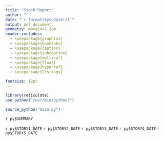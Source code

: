 ```yaml
---
title: "Stock Report"
author: ""
date: "`r format(Sys.Date())`"
output: pdf_document
geometry: margin=1.2cm
header-includes:
  - \usepackage{graphicx}
  - \usepackage{booktabs}
  - \usepackage{caption}
  - \usepackage{subcaption}
  - \usepackage{multicol}
  - \usepackage{float}
  - \usepackage{hyperref}
  - \usepackage{listings}

fontsize: 12pt
---
```


<!-- R setup libraries, using python -->
```r
library(reticulate)
use_python("/usr/bin/python3")
```

<!-- Execute python scripts-->
```r

source_python("main.py")

```

<!-- LaTeX preamble-->
\graphicspath{ {./rif-logos/} }
<!-- Listings setup -->
\lstset{
  basicstyle=\small\ttfamily,
  columns=flexible,
  breaklines=true
}
<!-- Hyperlinks -->
\hypersetup{
  colorlinks=true,
  linkcolor=blue,
  filecolor=magenta,      
  urlcolor=cyan,
}

<!-- Start of Document -->

\vspace{-0.5cm}
\begin{figure}[h]
  \centering
  \includegraphics[width=8cm, height=3cm]{RIF-Logo-(MaroonTransparentBackground).png}
\end{figure}
\vspace{-0.75cm}

\section*{Market Profile}
\vspace{-0.25cm}
\begin{table}[h] 
  \label{tab:table1} 
  \begin{tabular}{p{5cm}p{12cm}}
      \hline
      \multicolumn{2}{c}{`r py$TICKER` Profile} \\
      \hline
      Price & `r py$PRICE` \\
      Beta & `r py$BETA` \\
      Market Cap & `r py$MARKET_CAP` \\
      P/E & `r py$P_E` \\
      P/B & `r py$P_B` \\ 
      EPS ttm & `r py$EPS` \\
      ROE  & `r py$ROE`\% \\
      ROI & `r py$ROI`\% \\
      \hline
  \end{tabular}
\end{table}
\vspace{-0.75cm}
\section*{Stock Chart}
\vspace{-0.5cm}
\begin{figure}[h!]
  \centering
  \includegraphics[width=\linewidth, height=11cm]{"./rif-logos/price-chart.png"}
  \label{fig:price-chart}
\end{figure}

\section*{Company Summary}
`r py$SUMMARY`

\section*{Financials}

\begin{figure}
\centering
\begin{minipage}{.5\textwidth}
  \centering
  \includegraphics[width=\linewidth]{"./rif-logos/revenue_earnings.png"}
  \label{fig:re}
\end{minipage}%
\begin{minipage}{.5\textwidth}
  \centering
  \includegraphics[width=\linewidth]{"./rif-logos/gross-profit.png"}
  \label{fig:gp}
\end{minipage}
\end{figure}

\newpage

\begin{figure}

\centering
\begin{minipage}{.5\textwidth}
  \centering
  \includegraphics[width=\linewidth]{"./rif-logos/fcf.png"}
  \label{fig:fcf}
\end{minipage}%
\begin{minipage}{.5\textwidth}
  \centering
  \includegraphics[width=\linewidth]{"./rif-logos/ebit.png"}
  \label{fig:ebit}
\end{minipage}

\centering
\begin{minipage}{.5\textwidth}
  \centering
  \includegraphics[width=\linewidth]{"./rif-logos/debt_short.png"}
  \label{fig:ds}
\end{minipage}%
\begin{minipage}{.5\textwidth}
  \centering
  \includegraphics[width=\linewidth]{"./rif-logos/debt_long.png"}
  \label{fig:dl}
\end{minipage}
\end{figure}


\section*{Recent News}

`r py$STORY1_DATE` \null\hfill \href{`r py$STORY1_LINK`}{[Article Link]}
\begin{lstlisting}
`r py$STORY1_SHORT`
\end{lstlisting}

`r py$STORY2_DATE` \null\hfill \href{`r py$STORY2_LINK`}{[Article Link]}
\begin{lstlisting}
`r py$STORY2_SHORT`
\end{lstlisting}

`r py$STORY3_DATE` \null\hfill \href{`r py$STORY3_LINK`}{[Article Link]}
\begin{lstlisting}
`r py$STORY3_SHORT`
\end{lstlisting}

`r py$STORY4_DATE` \null\hfill \href{`r py$STORY4_LINK`}{[Article Link]}
\begin{lstlisting}
`r py$STORY4_SHORT`
\end{lstlisting}

`r py$STORY5_DATE` \null\hfill \href{`r py$STORY5_LINK`}{[Article Link]}
\begin{lstlisting}
`r py$STORY5_SHORT`
\end{lstlisting}


\section*{Sources}

\begin{table}[h] 
  \label{tab:sources} 
  \begin{tabular}{p{8cm}p{4cm}p{6cm}}
      \multicolumn{3}{c}{} \\
      Market Profile and News & \href{https://finviz.com/}{Finviz} &  `r py$EXACT_TIME`\\ 
      \vspace{0.5cm} &  \vspace{0.5cm} & \vspace{0.5cm}\\
      Company Summary and Chart Data & \href{https://finance.yahoo.com/}{Yahoo! Finance} & `r py$EXACT_TIME`\\ 
  \end{tabular}
\end{table}




